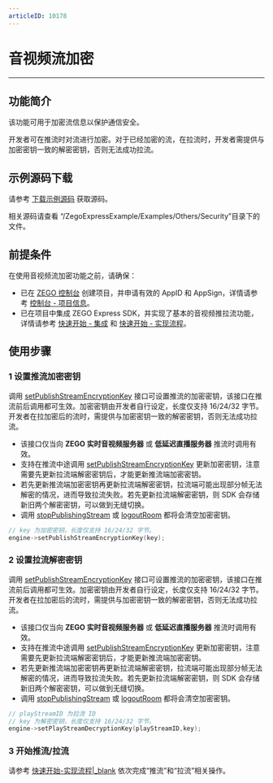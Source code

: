 ```yaml
---
articleID: 10178
---
```

# 音视频流加密

- - -

## 功能简介

该功能可用于加密流信息以保护通信安全。

开发者可在推流时对流进行加密。对于已经加密的流，在拉流时，开发者需提供与加密密钥一致的解密密钥，否则无法成功拉流。

## 示例源码下载

请参考 [下载示例源码](!DownloadDemo/DownloadDemo) 获取源码。

相关源码请查看 “/ZegoExpressExample/Examples/Others/Security”目录下的文件。

## 前提条件

在使用音视频流加密功能之前，请确保：

- 已在 [ZEGO 控制台](https://console.zego.im) 创建项目，并申请有效的 AppID 和 AppSign，详情请参考 [控制台 - 项目信息](https://doc-zh.zego.im/article/12107)。
- 已在项目中集成 ZEGO Express SDK，并实现了基本的音视频推拉流功能，详情请参考 [快速开始 - 集成](!Integration/SDK_Integration) 和 [快速开始 - 实现流程](!Integration/Solution_Implementation)。


## 使用步骤

### 1 设置推流加密密钥 

调用 [setPublishStreamEncryptionKey](@setPublishStreamEncryptionKey) 接口可设置推流的加密密钥，该接口在推流前后调用都可生效。加密密钥由开发者自行设定，长度仅支持 16/24/32 字节。开发者在拉加密后的流时，需提供与加密密钥一致的解密密钥，否则无法成功拉流。

<Warning title="注意">

- 该接口仅当向 **ZEGO 实时音视频服务器** 或 **低延迟直播服务器** 推流时调用有效。
- 支持在推流中途调用 [setPublishStreamEncryptionKey](@setPublishStreamEncryptionKey) 更新加密密钥，注意需要先更新拉流端解密密钥后，才能更新推流端加密密钥。
- 若先更新推流端加密密钥再更新拉流端解密密钥，拉流端可能出现部分帧无法解密的情况，进而导致拉流失败。若先更新拉流端解密密钥，则 SDK 会存储新旧两个解密密钥，可以做到无缝切换。
- 调用 [stopPublishingStream](@stopPublishingStream) 或 [logoutRoom](@logoutRoom) 都将会清空加密密钥。

</Warning>


```C++
// key 为加密密钥，长度仅支持 16/24/32 字节。
engine->setPublishStreamEncryptionKey(key);
```

### 2 设置拉流解密密钥

调用 [setPublishStreamEncryptionKey](@setPublishStreamEncryptionKey) 接口可设置推流的加密密钥，该接口在推流前后调用都可生效。加密密钥由开发者自行设定，长度仅支持 16/24/32 字节。开发者在拉加密后的流时，需提供与加密密钥一致的解密密钥，否则无法成功拉流。

<Warning title="注意">

- 该接口仅当向 **ZEGO 实时音视频服务器** 或 **低延迟直播服务器** 推流时调用有效。
- 支持在推流中途调用 [setPublishStreamEncryptionKey](@setPublishStreamEncryptionKey) 更新加密密钥，注意需要先更新拉流端解密密钥后，才能更新推流端加密密钥。
- 若先更新推流端加密密钥再更新拉流端解密密钥，拉流端可能出现部分帧无法解密的情况，进而导致拉流失败。若先更新拉流端解密密钥，则 SDK 会存储新旧两个解密密钥，可以做到无缝切换。
- 调用 [stopPublishingStream](@stopPublishingStream) 或 [logoutRoom](@logoutRoom) 都将会清空加密密钥。

</Warning>

```C++
// playStreamID 为拉流 ID
// key 为解密密钥，长度仅支持 16/24/32 字节。
engine->setPlayStreamDecryptionKey(playStreamID,key);
```

### 3 开始推流/拉流

请参考 [快速开始-实现流程|_blank](!Integration/Solution_Implementation#publishingStream) 依次完成“推流”和“拉流”相关操作。
